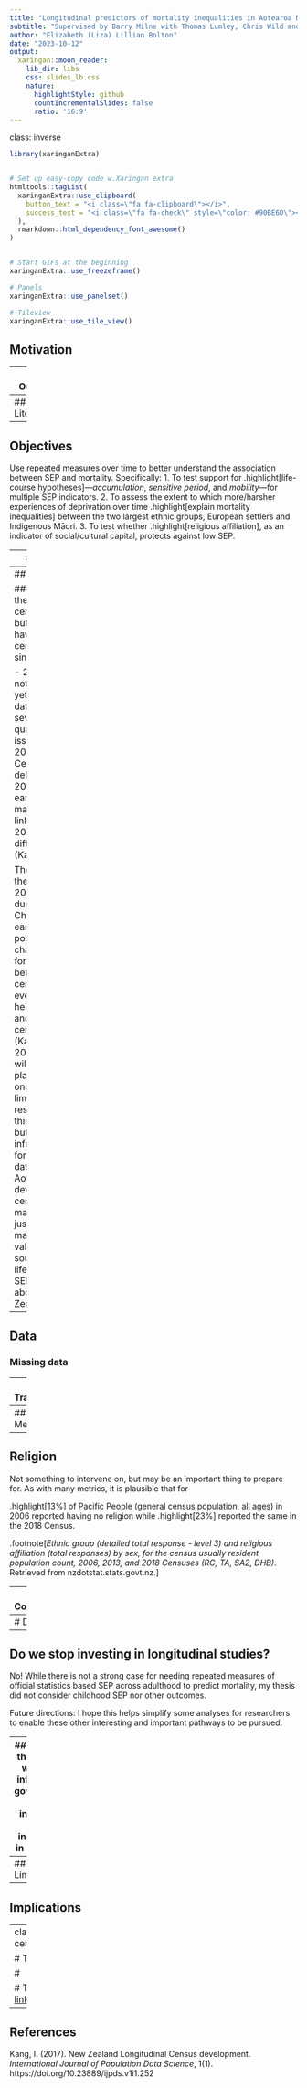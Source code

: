 ```yaml
---
title: "Longitudinal predictors of mortality inequalities in Aotearoa New Zealand"
subtitle: "Supervised by Barry Milne with Thomas Lumley, Chris Wild and Alan Lee"
author: "Elizabeth (Liza) Lillian Bolton"
date: "2023-10-12"
output:
  xaringan::moon_reader:
    lib_dir: libs
    css: slides_lb.css
    nature:
      highlightStyle: github
      countIncrementalSlides: false
      ratio: '16:9'
---
```

class: inverse

```r
library(xaringanExtra)


# Set up easy-copy code w.Xaringan extra
htmltools::tagList(
  xaringanExtra::use_clipboard(
    button_text = "<i class=\"fa fa-clipboard\"></i>",
    success_text = "<i class=\"fa fa-check\" style=\"color: #90BE6D\"></i>",
  ),
  rmarkdown::html_dependency_font_awesome()
)


# Start GIFs at the beginning
xaringanExtra::use_freezeframe()

# Panels
xaringanExtra::use_panelset()

# Tileview
xaringanExtra::use_tile_view()

```

## Motivation

---
## Outline


---
## Literature


---
## Objectives

Use repeated measures over time to better understand the association between SEP and mortality. Specifically:
1.	To test support for .highlight[life-course hypotheses]—*accumulation*, *sensitive period*, and *mobility*—for multiple SEP indicators. 
2.	To assess the extent to which more/harsher experiences of deprivation over time .highlight[explain mortality inequalities] between the two largest ethnic groups, European settlers and Indigenous Māori.
3.	To test whether .highlight[religious affiliation], as an indicator of social/cultural capital, protects against low SEP.



---
## Data

The New Zealand Longitudinal Census links the 1981, 1986, 1991, 1996, 2001 and 2006 New Zealand Censuses of Population and Dwellings. The New Zealand Census-Mortality Study links mortality records to these censuses.

<div class="emphasis-box">
<h3> Tatauranga Aotearoa | Stats New Zealand Data Disclaimer </h3>
<small>
<p>Access to the data used in this study was provided by Statistics New Zealand under conditions designed to give effect to the security and confidentiality provisions of the Statistics Act 2022. The results presented in this study are the work of the author, not Statistics New Zealand.</p>

<p>These results are not official statistics. They have been created for research purposes from the New Zealand Longitudinal Census and New Zealand Census Mortality-Study which are carefully managed by Stats NZ. For more information about Stats NZ’s integrated data please visit https://www.stats.govt.nz/integrated-data/. <p></small>
</div>

---
## Data

### 2006 is the latest census used, but there have been 3 censuses since then

- 2023 data not available yet
- 2018 data has had severe quality issues
- 2011 Census was delayed to 2013 due to earthquakes making linkage to 2006 difficult (Kang, 2017)

The delay of the planned 2011 census due to the Christchurch earthquakes posed challenges for linkage between the census eventually held in 2013 and the 2006 census (Kang, 2017). This will likely place ongoing limitations on research of this nature, but as infrastructure for linked data in Aotearoa develops,  censuses may become just one of many valuable sources for life-course SEP data about New Zealanders. 

---
## Data
### Missing data


---
## Trajectories

<div class="emphasis-box">
Lower SEP is consistently significantly associated with higher mortality. However, most of the life-course hypothesis and SEP indicator combinations across adulthood I tested do not improve classification of mortality outcomes. Where they do, measures of SEP at a single point directly before mortality follow-up are sufficient.
</div>

Scope: Could other methods of comparing models be useful for comparing 

Not a survival model that takes into account as we needed data at the three specified time points. This likely means there is a level of survival bias, so interpretations are for people alive at these three periods. 


---
## Mediation

---
## Religion


Not something to intervene on, but may be an important thing to prepare for. As with many metrics, it is plausible that for 

.highlight[13%] of Pacific People (general census population, all ages) in 2006 reported having no religion while .highlight[23%] reported the same in the 2018 Census.


.footnote[*Ethnic group (detailed total response - level 3) and religious affiliation (total responses) by sex, for the census usually resident population count, 2006, 2013, and 2018 Censuses (RC, TA, SA2, DHB)*. Retrieved from nzdotstat.stats.govt.nz.]

---
## Conclusions



---
# Discussion

---
## Do we stop investing in longitudinal studies?

No! While there is not a strong case for needing repeated measures of official statistics based SEP across adulthood to predict mortality, my thesis did not consider childhood SEP nor other outcomes.  

Future directions: I hope this helps simplify some analyses for researchers to enable these other interesting and important pathways to be pursued.

---
## How does this body of work help inform what governments should invest in to reduce inequalities in mortality?

???
<p1>
Where I am absolutely fine with not being the first to find that poverty is associated with mortality, I am glad to be part of the chorus of voices
</p1>

---
## Limitations


---
## Implications


---
class: inverse, middle, center

# Thank you!

# <a href = "https://www.linkedin.com/in/lizabolton/"><i class="fa-brands fa-linkedin"></i></a>  &nbsp;  &nbsp; <a href="https://github.com/elb0/"><i class="fa-brands fa-square-github"></i></a>

# These slides: [link.lizabolton.com/defense](http://link.lizabolton.com/defense)

---
## References

Kang, I. (2017). New Zealand Longitudinal Census development. *International Journal of Population Data Science*, 1(1). https://doi.org/10.23889/ijpds.v1i1.252



